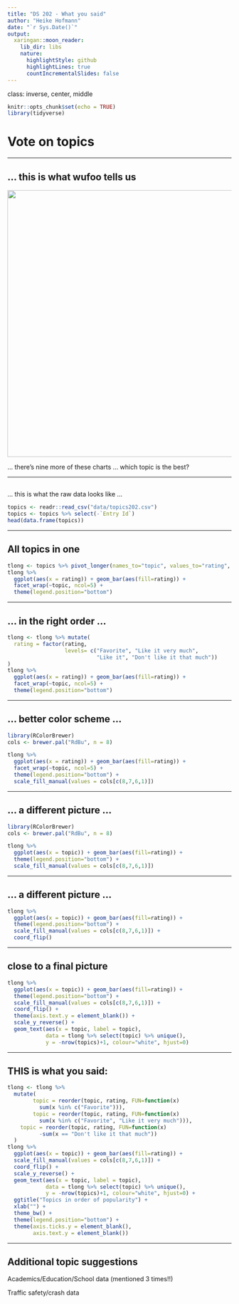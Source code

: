 ```yaml
---
title: "DS 202 - What you said"
author: "Heike Hofmann"
date: "`r Sys.Date()`"
output:
  xaringan::moon_reader:
    lib_dir: libs
    nature:
      highlightStyle: github
      highlightLines: true
      countIncrementalSlides: false
---
```

class: inverse, center, middle

```r
knitr::opts_chunk$set(echo = TRUE)
library(tidyverse)
```
# Vote on topics

---

## ... this is what wufoo tells us

<img src="images/topics.png" width=600>

... there's nine more of these charts ... which topic is the best?

---

## 

... this is what the raw data looks like ...

```r
topics <- readr::read_csv("data/topics202.csv")
topics <- topics %>% select(-`Entry Id`)
head(data.frame(topics))
```

---

## All topics in one

```r
tlong <- topics %>% pivot_longer(names_to="topic", values_to="rating", `Sports (e.g. Baseball, Football, ...)`:`Global issues: comparison across countries`)
tlong %>% 
  ggplot(aes(x = rating)) + geom_bar(aes(fill=rating)) +
  facet_wrap(~topic, ncol=5) +
  theme(legend.position="bottom") 
```


---

## ... in the right order ...

```r
tlong <- tlong %>% mutate(
  rating = factor(rating, 
                  levels= c("Favorite", "Like it very much",
                            "Like it", "Don't like it that much"))
)
tlong %>% 
  ggplot(aes(x = rating)) + geom_bar(aes(fill=rating)) +
  facet_wrap(~topic, ncol=5) +
  theme(legend.position="bottom")
```

---

## ... better color scheme ...

```r
library(RColorBrewer)
cols <- brewer.pal("RdBu", n = 8)

tlong %>% 
  ggplot(aes(x = rating)) + geom_bar(aes(fill=rating)) +
  facet_wrap(~topic, ncol=5) +
  theme(legend.position="bottom") +
  scale_fill_manual(values = cols[c(8,7,6,1)])
```

---

## ... a different picture ...

```r
library(RColorBrewer)
cols <- brewer.pal("RdBu", n = 8)

tlong %>% 
  ggplot(aes(x = topic)) + geom_bar(aes(fill=rating)) +
  theme(legend.position="bottom") +
  scale_fill_manual(values = cols[c(8,7,6,1)])
```

---

## ... a different picture ...

```r
tlong %>% 
  ggplot(aes(x = topic)) + geom_bar(aes(fill=rating)) +
  theme(legend.position="bottom") +
  scale_fill_manual(values = cols[c(8,7,6,1)]) +
  coord_flip()
```

---

## close to a final picture

```r
tlong %>% 
  ggplot(aes(x = topic)) + geom_bar(aes(fill=rating)) +
  theme(legend.position="bottom") +
  scale_fill_manual(values = cols[c(8,7,6,1)]) +
  coord_flip() + 
  theme(axis.text.y = element_blank()) +
  scale_y_reverse() +
  geom_text(aes(x = topic, label = topic), 
            data = tlong %>% select(topic) %>% unique(), 
            y = -nrow(topics)+1, colour="white", hjust=0)
```

---

##  THIS is what you said:

```r
tlong <- tlong %>% 
  mutate(
        topic = reorder(topic, rating, FUN=function(x) 
          sum(x %in% c("Favorite"))),
        topic = reorder(topic, rating, FUN=function(x) 
          sum(x %in% c("Favorite", "Like it very much"))),
    topic = reorder(topic, rating, FUN=function(x) 
          -sum(x == "Don't like it that much"))
  )
tlong %>% 
  ggplot(aes(x = topic)) + geom_bar(aes(fill=rating)) +
  scale_fill_manual(values = cols[c(8,7,6,1)]) +
  coord_flip() + 
  scale_y_reverse() +
  geom_text(aes(x = topic, label = topic), 
            data = tlong %>% select(topic) %>% unique(),
            y = -nrow(topics)+1, colour="white", hjust=0) +
  ggtitle("Topics in order of popularity") +
  xlab("") +
  theme_bw() +
  theme(legend.position="bottom") +
  theme(axis.ticks.y = element_blank(), 
        axis.text.y = element_blank())
```

---

## Additional topic suggestions


Academics/Education/School data (mentioned 3 times!!)

Traffic safety/crash data

